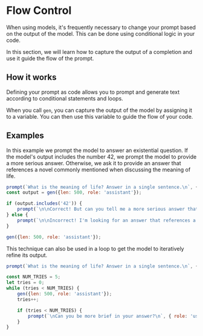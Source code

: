 # Flow Control

When using models, it's frequently necessary to change your prompt based on the output of the model. This can be done using conditional logic in your code.

In this section, we will learn how to capture the output of a completion and use it guide the flow of the prompt. 

## How it works

Defining your prompt as code allows you to prompt and generate text according to conditional statements and loops.

When you call `gen`, you can capture the output of the model by assigning it to a variable. You can then use this variable to guide the flow of your code.

## Examples

In this example we prompt the model to answer an existential question. If the model's output includes the number 42, we prompt the model to provide a more serious answer. Otherwise, we ask it to provide an answer that references a novel commonly mentioned when discussing the meaning of life.

```js filename="flow-control.js" copy
prompt(`What is the meaning of life? Answer in a single sentence.\n`, { role: 'user' });
const output = gen({len: 500, role: 'assistant'});

if (output.includes('42')) { 
    prompt(`\n\nCorrect! But can you tell me a more serious answer that doesn't reference Hitchiker's Guide to the Galaxy?\n\n`, { role: 'user' });
} else { 
    prompt(`\n\nIncorrect! I'm looking for an answer that references a novel commonly mentioned when discussing this topic.\n\n`, { role: 'user' });
}

gen({len: 500, role: 'assistant'});
```

This technique can also be used in a loop to get the model to iteratively refine its output.

```js filename="brevity.js" copy
prompt(`What is the meaning of life? Answer in a single sentence.\n`, { role: 'user' });

const NUM_TRIES = 5; 
let tries = 0;
while (tries < NUM_TRIES) { 
    gen({len: 500, role: 'assistant'});
    tries++;

    if (tries < NUM_TRIES) { 
        prompt(`\nCan you be more brief in your answer?\n`, { role: 'user' });
    }
}
```